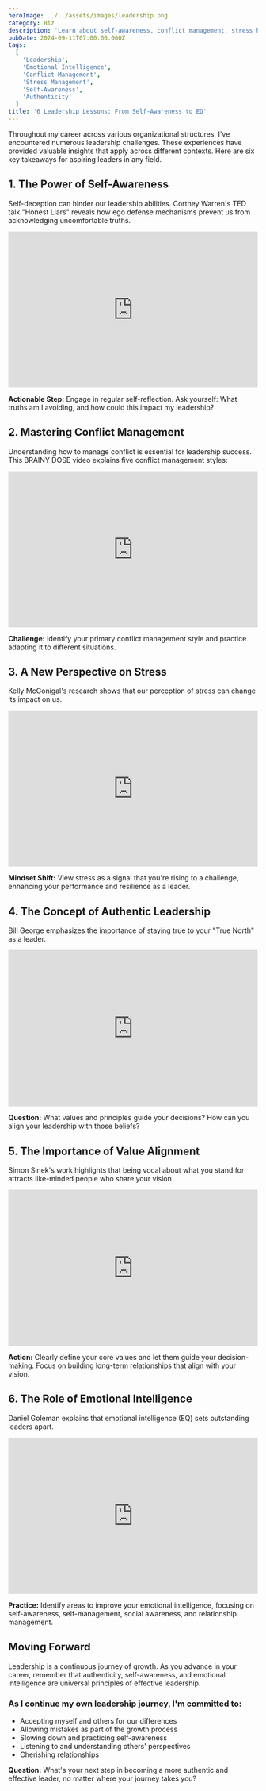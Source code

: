 ```yaml
---
heroImage: ../../assets/images/leadership.png
category: Biz
description: 'Learn about self-awareness, conflict management, stress handling, authentic leadership, value alignment, and emotional intelligence to become a more effective leader.'
pubDate: 2024-09-11T07:00:00.000Z
tags:
  [
    'Leadership',
    'Emotional Intelligence',
    'Conflict Management',
    'Stress Management',
    'Self-Awareness',
    'Authenticity'
  ]
title: '6 Leadership Lessons: From Self-Awareness to EQ'
---
```


Throughout my career across various organizational structures, I've encountered numerous leadership challenges. These experiences have provided valuable insights that apply across different contexts. Here are six key takeaways for aspiring leaders in any field.

## 1. The Power of Self-Awareness

Self-deception can hinder our leadership abilities. Cortney Warren's TED talk "Honest Liars" reveals how ego defense mechanisms prevent us from acknowledging uncomfortable truths.

<div style='display: flex; justify-content: center;'>
	<iframe
		width='560'
		height='315'
		src='https://www.youtube.com/embed/YpEeSa6zBTE?si=qBCdOVS3tR77uXVC'
		title='Honest Liars - Cortney Warren TED Talk'
		frameborder='0'
		allow='accelerometer; autoplay; clipboard-write; encrypted-media; gyroscope; picture-in-picture; web-share'
		referrerpolicy='strict-origin-when-cross-origin'
		allowfullscreen
	></iframe>
</div>

**Actionable Step:** Engage in regular self-reflection. Ask yourself: What truths am I avoiding, and how could this impact my leadership?

## 2. Mastering Conflict Management

Understanding how to manage conflict is essential for leadership success. This BRAINY DOSE video explains five conflict management styles:

<div style='display: flex; justify-content: center;'>
	<iframe
		width='560'
		height='315'
		src='https://www.youtube.com/embed/0-TfLvMk_kQ'
		title='Conflict Management Styles - BRAINY DOSE'
		frameborder='0'
		allow='accelerometer; autoplay; clipboard-write; encrypted-media; gyroscope; picture-in-picture; web-share'
		allowfullscreen
	></iframe>
</div>

**Challenge:** Identify your primary conflict management style and practice adapting it to different situations.

## 3. A New Perspective on Stress

Kelly McGonigal's research shows that our perception of stress can change its impact on us.

<div style='display: flex; justify-content: center;'>
	<iframe
		width='560'
		height='315'
		src='https://www.youtube.com/embed/RcGyVTAoXEU?si=m9vtvSZDX0M-hpk7'
		title='The Upside of Stress - Kelly McGonigal TED Talk'
		frameborder='0'
		allow='accelerometer; autoplay; clipboard-write; encrypted-media; gyroscope; picture-in-picture; web-share'
		referrerpolicy='strict-origin-when-cross-origin'
		allowfullscreen
	></iframe>
</div>

**Mindset Shift:** View stress as a signal that you're rising to a challenge, enhancing your performance and resilience as a leader.

## 4. The Concept of Authentic Leadership

Bill George emphasizes the importance of staying true to your "True North" as a leader.

<div style='display: flex; justify-content: center;'>
	<iframe
		width='560'
		height='315'
		src='https://www.youtube.com/embed/0TkEA3awGnc?si=LMp15u7Tqn-OgOA0'
		title='True North Leadership - Bill George'
		frameborder='0'
		allow='accelerometer; autoplay; clipboard-write; encrypted-media; gyroscope; picture-in-picture; web-share'
		referrerpolicy='strict-origin-when-cross-origin'
		allowfullscreen
	></iframe>
</div>

**Question:** What values and principles guide your decisions? How can you align your leadership with those beliefs?

## 5. The Importance of Value Alignment

Simon Sinek's work highlights that being vocal about what you stand for attracts like-minded people who share your vision.

<div style='display: flex; justify-content: center;'>
	<iframe
		width='560'
		height='315'
		src='https://www.youtube.com/embed/48hTFYwLeJw?si=igcy8yBXqnbVaZoY'
		title='Simon Sinek - Leadership and Values'
		frameborder='0'
		allow='accelerometer; autoplay; clipboard-write; encrypted-media; gyroscope; picture-in-picture; web-share'
		referrerpolicy='strict-origin-when-cross-origin'
		allowfullscreen
	></iframe>
</div>

**Action:** Clearly define your core values and let them guide your decision-making. Focus on building long-term relationships that align with your vision.

## 6. The Role of Emotional Intelligence

Daniel Goleman explains that emotional intelligence (EQ) sets outstanding leaders apart.

<div style='display: flex; justify-content: center;'>
	<iframe
		width='560'
		height='315'
		src='https://www.youtube.com/embed/cr8sLxde1m8?si=gX30LMHmysHRwdsS'
		title='Daniel Goleman - Emotional Intelligence'
		frameborder='0'
		allow='accelerometer; autoplay; clipboard-write; encrypted-media; gyroscope; picture-in-picture; web-share'
		referrerpolicy='strict-origin-when-cross-origin'
		allowfullscreen
	></iframe>
</div>

**Practice:** Identify areas to improve your emotional intelligence, focusing on self-awareness, self-management, social awareness, and relationship management.

## Moving Forward

Leadership is a continuous journey of growth. As you advance in your career, remember that authenticity, self-awareness, and emotional intelligence are universal principles of effective leadership.

### As I continue my own leadership journey, I'm committed to:

- Accepting myself and others for our differences
- Allowing mistakes as part of the growth process
- Slowing down and practicing self-awareness
- Listening to and understanding others' perspectives
- Cherishing relationships

**Question:** What's your next step in becoming a more authentic and effective leader, no matter where your journey takes you?
